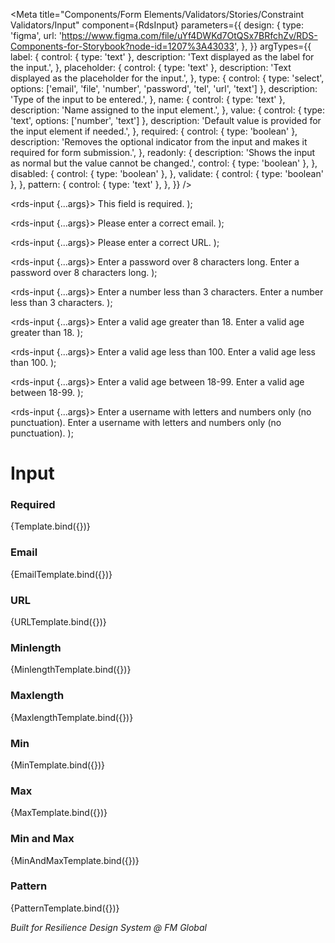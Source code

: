 
<Meta
  title="Components/Form Elements/Validators/Stories/Constraint Validators/Input"
  component={RdsInput}
  parameters={{
    design: {
      type: 'figma',
      url: 'https://www.figma.com/file/uYf4DWKd7OtQSx7BRfchZv/RDS-Components-for-Storybook?node-id=1207%3A43033',
    },
  }}
  argTypes={{
    label: {
      control: { type: 'text' },
      description: 'Text displayed as the label for the input.',
    },
    placeholder: {
      control: { type: 'text' },
      description: 'Text displayed as the placeholder for the input.',
    },
    type: {
      control: { type: 'select', options: ['email', 'file', 'number', 'password', 'tel', 'url', 'text'] },
      description: 'Type of the input to be entered.',
    },
    name: {
      control: { type: 'text' },
      description: 'Name assigned to the input element.',
    },
    value: {
      control: { type: 'text', options: ['number', 'text'] },
      description: 'Default value is provided for the input element if needed.',
    },
    required: {
      control: { type: 'boolean' },
      description: 'Removes the optional indicator from the input and makes it required for form submission.',
    },
    readonly: {
      description: 'Shows the input as normal but the value cannot be changed.',
      control: { type: 'boolean' },
    },
    disabled: {
      control: { type: 'boolean' },
    },
    validate: {
      control: { type: 'boolean' },
    },
    pattern: {
      control: { type: 'text' },
    },
  }}
/>

  <rds-input {...args}>
    <span slot="error-text">This field is required.</span>
  </rds-input>
);

  <rds-input {...args}>
    <span slot="error-text">Please enter a correct email.</span>
  </rds-input>
);

  <rds-input {...args}>
    <span slot="error-text">Please enter a correct URL.</span>
  </rds-input>
);

  <rds-input {...args}>
    <span slot="error-text">Enter a password over 8 characters long.</span>
    <span slot="help-text">Enter a password over 8 characters long.</span>
  </rds-input>
);

  <rds-input {...args}>
    <span slot="error-text">Enter a number less than 3 characters.</span>
    <span slot="error-text">Enter a number less than 3 characters.</span>
  </rds-input>
);

  <rds-input {...args}>
    <span slot="error-text">Enter a valid age greater than 18.</span>
    <span slot="help-text">Enter a valid age greater than 18.</span>
  </rds-input>
);

  <rds-input {...args}>
    <span slot="error-text">Enter a valid age less than 100.</span>
    <span slot="help-text">Enter a valid age less than 100.</span>
  </rds-input>
);

  <rds-input {...args}>
    <span slot="error-text">Enter a valid age between 18-99.</span>
    <span slot="help-text">Enter a valid age between 18-99.</span>
  </rds-input>
);

  <rds-input {...args}>
    <span slot="error-text">Enter a username with letters and numbers only (no punctuation).</span>
    <span slot="help-text">Enter a username with letters and numbers only (no punctuation).</span>
  </rds-input>
);

# Input

### Required

<Canvas>
  <Story
    name="Required"
    args={{
      name: 'required',
      label: 'Name',
      type: 'text',
      required: true,
      validate: true,
    }}
  >
    {Template.bind({})}
  </Story>
</Canvas>

### Email

<Canvas>
  <Story
    name="Email"
    args={{
      name: 'email',
      label: 'Email',
      type: 'email',
      validate: true,
    }}
  >
    {EmailTemplate.bind({})}
  </Story>
</Canvas>

### URL

<Canvas>
  <Story
    name="URL"
    args={{
      name: 'url',
      label: 'URL',
      type: 'url',
      validate: true,
    }}
  >
    {URLTemplate.bind({})}
  </Story>
</Canvas>

### Minlength

<Canvas>
  <Story
    name="Minlength"
    args={{
      name: 'minlength',
      label: 'Password',
      type: 'password',
      minlength: 8,
      validate: true,
    }}
  >
    {MinlengthTemplate.bind({})}
  </Story>
</Canvas>

### Maxlength

<Canvas>
  <Story
    name="Maxlength"
    args={{
      name: 'maxlength',
      label: 'Age',
      type: 'text',
      maxlength: 3,
      validate: true,
    }}
  >
    {MaxlengthTemplate.bind({})}
  </Story>
</Canvas>

### Min

<Canvas>
  <Story
    name="Min"
    args={{
      name: 'min',
      label: 'Age',
      type: 'number',
      min: 18,
      validate: true,
    }}
  >
    {MinTemplate.bind({})}
  </Story>
</Canvas>

### Max

<Canvas>
  <Story
    name="Max"
    args={{
      name: 'max',
      label: 'Age',
      type: 'number',
      max: 99,
      validate: true,
    }}
  >
    {MaxTemplate.bind({})}
  </Story>
</Canvas>

### Min and Max

<Canvas>
  <Story
    name="Min and Max"
    args={{
      name: 'min-and-max',
      type: 'number',
      label: 'Age',
      min: 18,
      max: 99,
      validate: true,
    }}
  >
    {MinAndMaxTemplate.bind({})}
  </Story>
</Canvas>

### Pattern

<Canvas>
  <Story
    name="Pattern"
    args={{
      name: 'pattern',
      type: 'text',
      label: 'Username',
      pattern: '[A-Za-z0-9]+',
      validate: true,
    }}
  >
    {PatternTemplate.bind({})}
  </Story>
</Canvas>

_Built for Resilience Design System @ FM Global_
